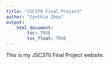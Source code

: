 ```yaml
---
title: "JSC370 Final Project"
author: "Cynthia Zhou"
output: 
    html_document:
        toc: TRUE
        toc_float: TRUE
---
```


This is my JSC370 Final Project website.
